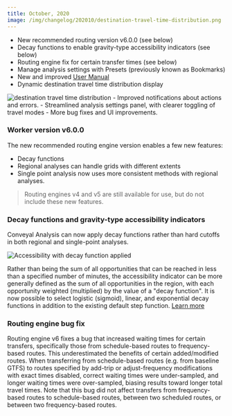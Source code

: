 ```yaml
---
title: October, 2020
image: /img/changelog/202010/destination-travel-time-distribution.png
---
```



- New recommended routing version v6.0.0 (see below)
- Decay functions to enable gravity-type accessibility indicators (see below)
- Routing engine fix for certain transfer times (see below)
- Manage analysis settings with Presets (previously known as Bookmarks)
- New and improved [User Manual](https://docs.conveyal.com)
- Dynamic destination travel time distribution display

<!-- truncate -->

<Image src='/img/changelog/202010/destination-travel-time-distribution.png' alt='destination travel time distribution' />
- Improved notifications about actions and errors.
- Streamlined analysis settings panel, with clearer toggling of travel modes
- More bug fixes and UI improvements.

### Worker version v6.0.0

The new recommended routing engine version enables a few new features:

- Decay functions
- Regional analyses can handle grids with different extents
- Single point analysis now uses more consistent methods with regional analyses.

> Routing engines v4 and v5 are still available for use, but do not include these new features.

### Decay functions and gravity-type accessibility indicators

Conveyal Analysis can now apply decay functions rather than hard cutoffs in both regional and single-point analyses.

<Image alt='Accessibility with decay function applied' src='/img/changelog/202010/decay-access.png' />

Rather than being the sum of all opportunities that can be reached in less than a specified number of minutes, the accessibility indicator can be more generally defined as the sum of all opportunities in the region, with each opportunity weighted (multiplied) by the value of a "decay function". It is now possible to select logistic (sigmoid), linear, and exponential decay functions in addition to the existing default step function. [Learn more](https://docs.conveyal.com/learn-more/decay-functions)

### Routing engine bug fix

Routing engine v6 fixes a bug that increased waiting times for certain transfers, specifically those from schedule-based routes to frequency-based routes. This underestimated the benefits of certain added/modified routes. When transferring from schedule-based routes (e.g. from baseline GTFS) to routes specified by add-trip or adjust-frequency modifications with exact times disabled, correct waiting times were under-sampled, and longer waiting times were over-sampled, biasing results toward longer total travel times. Note that this bug did not affect transfers from frequency-based routes to schedule-based routes, between two scheduled routes, or between two frequency-based routes.

